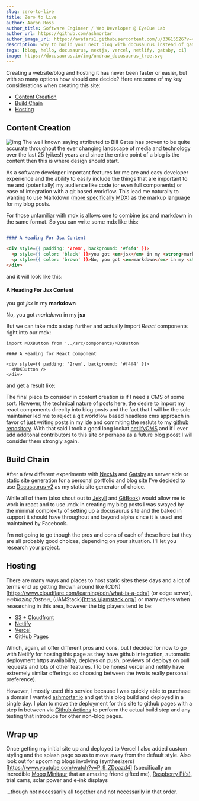 ```yaml
---
slug: zero-to-live
title: Zero to Live
author: Aaron Ross
author_title: Software Engineer / Web Developer @ EyeCue Lab
author_url: https://github.com/ashmortar
author_image_url: https://avatars1.githubusercontent.com/u/33615526?v=4
description: why to build your next blog with docusaurus instead of gatsby or nextjs
tags: [blog, hello, docusaurus, nextjs, vercel, netlify, gatsby, ci]
image: https://docusaurus.io/img/undraw_docusaurus_tree.svg
---
```

Creating a website/blog and hosting it has never been faster or easier, but with so many options how should one decide?  Here are some of my key considerations when creating this site:

<!--truncate-->
- [Content Creation](#content-creation)
- [Build Chain](#build-chain)
- [Hosting](#hosting)

## Content Creation

![img](../static/img/bill_gates.jpeg)
The well known saying attributed to Bill Gates has proven to be quite accurate throughout the ever changing landscape of media and technology over the last 25 (yikes!) years and since the entire point of a blog is the content then this is where design should start.

As a software developer important features for me are and easy developer experience and the ability to easily include the things that are important to me and (potentially) my audience like code (or even full components) or ease of integration with a git based workflow. This lead me naturally to wanting to use Markdown ([more specifically MDX](https://mdxjs.com/)) as the markup language for my blog posts.

For those unfamiliar with mdx is allows one to combine jsx and markdown in the same format. So you can write some mdx like this:

```md

#### A Heading For Jsx Content

<div style={{ padding: '2rem', background: '#f4f4' }}>
  <p style={{ color: 'black' }}>you got <em>jsx</em> in my <strong>markdown</strong></p>
  <p style={{ color: 'brown' }}>No, you got <em>markdown</em> in my <strong>jsx</strong></p>
</div>
```

and it will look like this:

#### A Heading For Jsx Content

<div style={{ padding: '2rem', background: '#f4f4' }}>
  <p style={{ color: 'black' }}>you got <em>jsx</em> in my <strong>markdown</strong></p>
  <p style={{ color: 'brown' }}>No, you got <em>markdown</em> in my <strong>jsx</strong></p>
</div>

But we can take mdx a step further and actually import _React_ components right into our mdx:

```
import MDXButton from '../src/components/MDXButton'

#### A Heading for React component

<div style={{ padding: '2rem', background: '#f4f4' }}>
  <MDXButton />
</div>
```

and get a result like:


<div style={{ padding: '2rem', background: '#f4f4' }}>
  <MDXButton />
</div>

The final piece to consider in content creation is if I need a CMS of some sort. However, the technical nature of posts here, the desire to import my react components direclty into blog posts and the fact that I will be the sole maintainer led me to reject a git workflow based headless cms approach in favor of just writing posts in my ide and commiting the resluts to my [github repository](https://github.com/ashmortar/blog).  With that said I took a good long lookat [netlifyCMS](https://www.netlifycms.org/) and if I ever add additonal contributors to this site or perhaps as a future blog poost I will consider them strongly again.

## Build Chain

After a few different experiments with [NextJs](https://nextjs.org/) and [Gatsby](https://www.gatsbyjs.com/) as server side or static site generation for a personal portfolio and blog site I've decided to use [Docusaurus v2](https://v2.docusaurus.io/) as my static site generator of choice.

While all of them (also shout out to [Jekyll](https://jekyllrb.com/) and [GitBook](https://www.gitbook.com/)) would allow me to work in react and to use .mdx in creating my blog posts I was swayed by the minimal complexity of setting up a docusaurus site and the baked in support it should have throughout and beyond alpha since it is used and maintained by Facebook.

I'm not going to go though the pros and cons of each of these here but they are all probably good choices, depending on your situation.  I'll let you research your project.

## Hosting

There are many ways and places to host static sites these days and a lot of terms end up getting thrown around like (CDN)[https://www.cloudflare.com/learning/cdn/what-is-a-cdn/] (or edge server), 🔥🔥<em>blazing fast</em>🔥🔥, (JAMStack)[https://jamstack.org/] or many others when researching in this area, however the big players tend to be:
- [S3 + Cloudfront](https://aws.amazon.com/blogs/networking-and-content-delivery/amazon-s3-amazon-cloudfront-a-match-made-in-the-cloud/)
- [Netlify](https://www.netlify.com/)
- [Vercel](https://vercel.com)
- [GitHub Pages](https://pages.github.com/)

Which, again, all offer different pros and cons, but I decided for now to go with Netlify for hosting this page as they have github integration, automatic deployment https availability, deploys on push, previews of deploys on pull requests and lots of other features. (To be honest vercel and netlify have extremely similar offerings so choosing between the two is really personal preference).  

However, I mostly used this service because I was quickly able to purchase a domain I wanted [ashmortar.io](https://ashmortar.io) and get this blog build and deployed in a single day.  I plan to move the deployment for this site to github pages with a step in between via [Github Actions](https://github.com/features/actions) to perform the actual build step and any testing that introduce for other non-blog pages.

## Wrap up

Once getting my initial site up and deployed to Vercel I also added custom styling and the splash page so as to move away from the default style.  Also look out for upcoming blogs involving (synthesizers)[https://www.youtube.com/watch?v=P_9_ZDpazd4] (specifically an incredible [Moog Minitaur](https://www.moogmusic.com/products/minitaur) that an amazing friend gifted me), [Raspberry Pi(s)](https://www.raspberrypi.org/), trial cams, solar power and e-ink displays

...though not necessarily all together and not necessarily in that order.